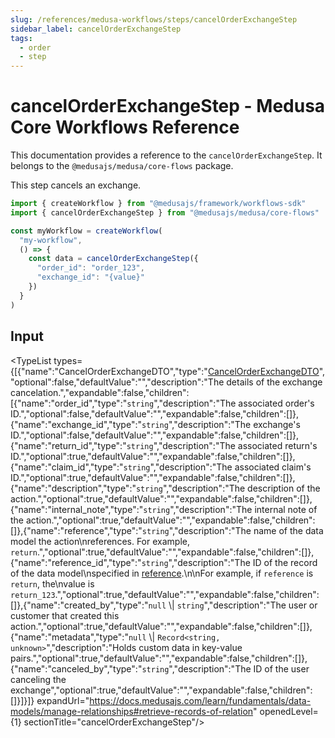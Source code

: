 ```yaml
---
slug: /references/medusa-workflows/steps/cancelOrderExchangeStep
sidebar_label: cancelOrderExchangeStep
tags:
  - order
  - step
---
```



# cancelOrderExchangeStep - Medusa Core Workflows Reference

This documentation provides a reference to the `cancelOrderExchangeStep`. It belongs to the `@medusajs/medusa/core-flows` package.

This step cancels an exchange.

```ts title="src/workflows/my-workflow.ts"
import { createWorkflow } from "@medusajs/framework/workflows-sdk"
import { cancelOrderExchangeStep } from "@medusajs/medusa/core-flows"

const myWorkflow = createWorkflow(
  "my-workflow",
  () => {
    const data = cancelOrderExchangeStep({
      "order_id": "order_123",
      "exchange_id": "{value}"
    })
  }
)
```
  

## Input

<TypeList types={[{"name":"CancelOrderExchangeDTO","type":"[CancelOrderExchangeDTO](../../../../../order/interfaces/order.CancelOrderExchangeDTO/page.mdx)","optional":false,"defaultValue":"","description":"The details of the exchange cancelation.","expandable":false,"children":[{"name":"order_id","type":"`string`","description":"The associated order's ID.","optional":false,"defaultValue":"","expandable":false,"children":[]},{"name":"exchange_id","type":"`string`","description":"The exchange's ID.","optional":false,"defaultValue":"","expandable":false,"children":[]},{"name":"return_id","type":"`string`","description":"The associated return's ID.","optional":true,"defaultValue":"","expandable":false,"children":[]},{"name":"claim_id","type":"`string`","description":"The associated claim's ID.","optional":true,"defaultValue":"","expandable":false,"children":[]},{"name":"description","type":"`string`","description":"The description of the action.","optional":true,"defaultValue":"","expandable":false,"children":[]},{"name":"internal_note","type":"`string`","description":"The internal note of the action.","optional":true,"defaultValue":"","expandable":false,"children":[]},{"name":"reference","type":"`string`","description":"The name of the data model the action\nreferences. For example, `return`.","optional":true,"defaultValue":"","expandable":false,"children":[]},{"name":"reference_id","type":"`string`","description":"The ID of the record of the data model\nspecified in [reference](../../../../../order/interfaces/order.BaseOrderBundledActionsDTO/page.mdx#reference).\n\nFor example, if `reference` is `return`, the\nvalue is `return_123`.","optional":true,"defaultValue":"","expandable":false,"children":[]},{"name":"created_by","type":"`null` \\| `string`","description":"The user or customer that created this action.","optional":true,"defaultValue":"","expandable":false,"children":[]},{"name":"metadata","type":"`null` \\| `Record<string, unknown>`","description":"Holds custom data in key-value pairs.","optional":true,"defaultValue":"","expandable":false,"children":[]},{"name":"canceled_by","type":"`string`","description":"The ID of the user canceling the exchange","optional":true,"defaultValue":"","expandable":false,"children":[]}]}]} expandUrl="https://docs.medusajs.com/learn/fundamentals/data-models/manage-relationships#retrieve-records-of-relation" openedLevel={1} sectionTitle="cancelOrderExchangeStep"/>
